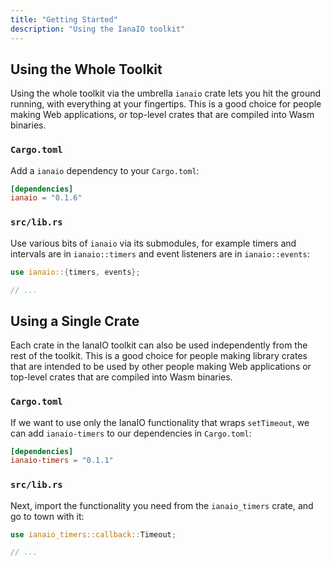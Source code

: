 ```yaml
---
title: "Getting Started"
description: "Using the IanaIO toolkit"
---
```


## Using the Whole Toolkit

Using the whole toolkit via the umbrella `ianaio` crate lets you hit the ground
running, with everything at your fingertips. This is a good choice for people
making Web applications, or top-level crates that are compiled into Wasm
binaries.

### `Cargo.toml`

Add a `ianaio` dependency to your `Cargo.toml`:

```toml
[dependencies]
ianaio = "0.1.6"
```

### `src/lib.rs`

Use various bits of `ianaio` via its submodules, for example timers and intervals
are in `ianaio::timers` and event listeners are in `ianaio::events`:

```rust
use ianaio::{timers, events};

// ...
```

## Using a Single Crate

Each crate in the IanaIO toolkit can also be used independently from the rest of
the toolkit. This is a good choice for people making library crates that are
intended to be used by other people making Web applications or top-level crates
that are compiled into Wasm binaries.

### `Cargo.toml`

If we want to use only the IanaIO functionality that wraps `setTimeout`, we can
add `ianaio-timers` to our dependencies in `Cargo.toml`:

```toml
[dependencies]
ianaio-timers = "0.1.1"
```

### `src/lib.rs`

Next, import the functionality you need from the `ianaio_timers` crate, and go to
town with it:

```rust
use ianaio_timers::callback::Timeout;

// ...
```
